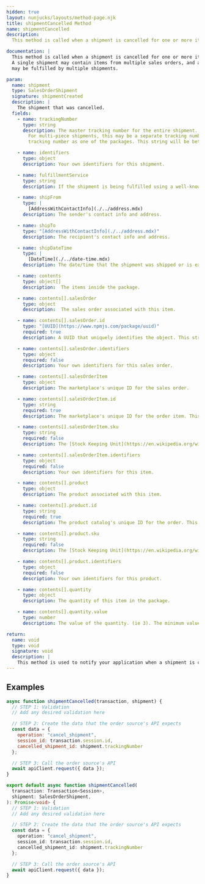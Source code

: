 ```yaml
---
hidden: true
layout: nunjucks/layouts/method-page.njk
title: shipmentCancelled Method
name: shipmentCancelled
description:
  This method is called when a shipment is cancelled for one or more items in one or more sales orders.

documentation: |
  This method is called when a shipment is cancelled for one or more items in one or more sales orders.
  A single shipment may contain items from multiple sales orders, and a single sales order
  may be fulfilled by multiple shipments.

param:
  name: shipment
  type: SalesOrderShipment
  signature: shipmentCreated
  description: |
    The shipment that was cancelled.
  fields:
    - name: trackingNumber
      type: string
      description: The master tracking number for the entire shipment. For single-piece shipments, this will be the same as the package tracking number.
        For multi-piece shipments, this may be a separate tracking number, or the same
        tracking number as one of the packages. This string will be between `0` and `100` characters and will not contain newline characters.

    - name: identifiers
      type: object
      description: Your own identifiers for this shipment.

    - name: fulfillmentService
      type: string
      description: If the shipment is being fulfilled using a well-known third-party carrier, such as UPS, FedEx, DHL, etc., then this field specifies the carrier service.

    - name: shipFrom
      type: |
        [AddressWithContactInfo](./../address.mdx)
      description: The sender's contact info and address.

    - name: shipTo
      type: "[AddressWithContactInfo](./../address.mdx)"
      description: The recipient's contact info and address.

    - name: shipDateTime
      type: |
        [DateTime](./../date-time.mdx)
      description: The date/time that the shipment was shipped or is expected to ship. This is not guaranteed to be in the future.

    - name: contents
      type: object[]
      description:  The items inside the package.

    - name: contents[].salesOrder
      type: object
      description:  The sales order associated with this item.

    - name: contents[].salesOrder.id
      type: "[UUID](https://www.npmjs.com/package/uuid)"
      required: true
      description: A UUID that uniquely identifies the object. This string must be between `1` and `100` characters and must not contain newline characters.

    - name: contents[].salesOrder.identifiers
      type: object
      required: false
      description: Your own identifiers for this sales order.

    - name: contents[].salesOrderItem
      type: object
      description: The marketplace's unique ID for the sales order.

    - name: contents[].salesOrderItem.id
      type: string
      required: true
      description: The marketplace's unique ID for the order item. This string must be between `1` and `100` characters and must not contain newline characters.

    - name: contents[].salesOrderItem.sku
      type: string
      required: false
      description: The [Stock Keeping Unit](https://en.wikipedia.org/wiki/Stock_keeping_unit). This string must be between `0` and `100` characters and must not contain newline characters.

    - name: contents[].salesOrderItem.identifiers
      type: object
      required: false
      description: Your own identifiers for this item.

    - name: contents[].product
      type: object
      description: The product associated with this item.

    - name: contents[].product.id
      type: string
      required: true
      description: The product catalog's unique ID for the order. This string must be between `1` and `100` characters and must not contain newline characters.

    - name: contents[].product.sku
      type: string
      required: false
      description: The [Stock Keeping Unit](https://en.wikipedia.org/wiki/Stock_keeping_unit). This string must be between `0` and `100` characters and must not contain newline characters.

    - name: contents[].product.identifiers
      type: object
      required: false
      description: Your own identifiers for this product.

    - name: contents[].quantity
      type: object
      description: The quantity of this item in the package.

    - name: contents[].quantity.value
      type: number
      description: The value of the quantity. (ie 3). The minimum value is `1`.

return:
  name: void
  type: void
  signature: void
  description: |
    This method is used to notify your application when a shipment is cancelled. It does not return a value.
---
```

Examples
---------------------------

```javascript
async function shipmentCancelled(transaction, shipment) {
  // STEP 1: Validation
  // Add any desired validation here

  // STEP 2: Create the data that the order source's API expects
  const data = {
    operation: "cancel_shipment",
    session_id: transaction.session.id,
    cancelled_shipment_id: shipment.trackingNumber
  };

  // STEP 3: Call the order source's API
  await apiClient.request({ data });
}

```
```typescript
export default async function shipmentCancelled(
  transaction: Transaction<Session>,
  shipment: SalesOrderShipment,
): Promise<void> {
  // STEP 1: Validation
  // Add any desired validation here

  // STEP 2: Create the data that the order source's API expects
  const data = {
    operation: "cancel_shipment",
    session_id: transaction.session.id,
    cancelled_shipment_id: shipment.trackingNumber
  };

  // STEP 3: Call the order source's API
  await apiClient.request({ data });
}

```
